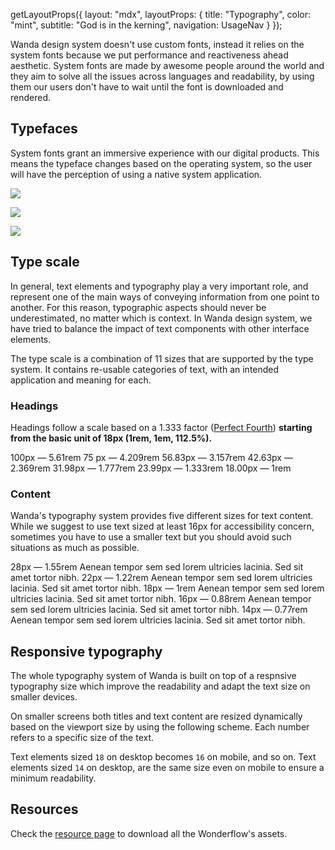 
  getLayoutProps({
    layout: "mdx",
    layoutProps: {
      title: "Typography",
      color: "mint",
      subtitle: "God is in the kerning",
      navigation: UsageNav
    }
  });

Wanda design system doesn't use custom fonts, instead it relies on the system fonts because we put performance and reactiveness ahead aesthetic. System fonts are made by awesome people around the world and they aim to solve all the issues across languages and readability, by using them our users don't have to wait until the font is downloaded and rendered.

## Typefaces

System fonts grant an immersive experience with our digital products. This means the typeface changes based on the operating system, so the user will have the perception of using a native system application.

![](https://figmage.com/images/_ejtJTYN6ZTw6wCJVPS_c.png)

![](https://figmage.com/images/Fr2qaLkBHHCfp2zqjJ1Je.png)

![](https://figmage.com/images/SCoWdibxuIWMNQTOav5_q.png)

## Type scale

In general, text elements and typography play a very important role, and represent one of the main ways of conveying information from one point to another. For this reason, typographic aspects should never be underestimated, no matter which is context. In Wanda design system, we have tried to balance the impact of text components with other interface elements.

The type scale is a combination of 11 sizes that are supported by the type system. It contains re-usable categories of text, with an intended application and meaning for each.

### Headings

Headings follow a scale based on a 1.333 factor ([Perfect Fourth](https://type-scale.com/?size=18&scale=1.333&text=A%20Visual%20Type%20Scale&font=Poppins&fontweight=600&bodyfont=body_font_default&bodyfontweight=400&lineheight=1.75&backgroundcolor=%23ffffff&fontcolor=%23000000&preview=false)) **starting from the basic unit of 18px (1rem, 1em, 112.5%).**

<LiveArea hAlign="start" direction="column" rowGap={32}>
  <Stack>
    <Text style={{ color: "var(--dimmed-5)" }} weight="bold" size={16}>100px — 5.61rem</Text>
    <Title as="h1" level="display">Display Title</Title>
  </Stack>
  <Stack>
    <Text style={{ color: "var(--dimmed-5)" }} weight="bold" size={16}>75 px — 4.209rem</Text>
    <Title as="h1" level="1">Level 1 Heading</Title>
  </Stack>
  <Stack>
    <Text style={{ color: "var(--dimmed-5)" }} weight="bold" size={16}>56.83px — 3.157rem</Text>
    <Title as="h2" level="2">Level 2 Heading</Title>
  </Stack>
  <Stack>
    <Text style={{ color: "var(--dimmed-5)" }} weight="bold" size={16}>42.63px — 2.369rem</Text>
    <Title as="h3" level="3">Level 3 Heading</Title>
  </Stack>
  <Stack>
    <Text style={{ color: "var(--dimmed-5)" }} weight="bold" size={16}>31.98px — 1.777rem</Text>
    <Title as="h4" level="4">Level 4 Heading</Title>
  </Stack>
  <Stack>
    <Text style={{ color: "var(--dimmed-5)" }} weight="bold" size={16}>23.99px — 1.333rem</Text>
    <Title as="h5" level="5">Level 5 Heading</Title>
  </Stack>
  <Stack>
    <Text style={{ color: "var(--dimmed-5)" }} weight="bold" size={16}>18.00px — 1rem</Text>
    <Title as="h6" level="6">Level 6 Heading</Title>
  </Stack>
</LiveArea>

### Content

Wanda's typography system provides five different sizes for text content. While we suggest to use text sized at least 16px for accessibility concern, sometimes you have to use a smaller text but you should avoid such situations as much as possible.

<LiveArea hAlign="start" direction="column" rowGap={32}>
  <Stack>
    <Text style={{ color: "var(--dimmed-5)" }} weight="bold" size={16}>28px — 1.55rem</Text>
    <Text size={28}>Aenean tempor sem sed lorem ultricies lacinia. Sed sit amet tortor nibh.</Text>
  </Stack>
  <Stack>
    <Text style={{ color: "var(--dimmed-5)" }} weight="bold" size={16}>22px — 1.22rem</Text>
    <Text size={22}>Aenean tempor sem sed lorem ultricies lacinia. Sed sit amet tortor nibh.</Text>
  </Stack>
  <Stack>
    <Text style={{ color: "var(--dimmed-5)" }} weight="bold" size={16}>18px — 1rem</Text>
    <Text size={18}>Aenean tempor sem sed lorem ultricies lacinia. Sed sit amet tortor nibh.</Text>
  </Stack>
  <Stack>
    <Text style={{ color: "var(--dimmed-5)" }} weight="bold" size={16}>16px — 0.88rem</Text>
    <Text size={16}>Aenean tempor sem sed lorem ultricies lacinia. Sed sit amet tortor nibh.</Text>
  </Stack>
  <Stack>
    <Text style={{ color: "var(--dimmed-5)" }} weight="bold" size={16}>14px — 0.77rem</Text>
    <Text size={14}>Aenean tempor sem sed lorem ultricies lacinia. Sed sit amet tortor nibh.</Text>
  </Stack>
</LiveArea>

## Responsive typography

The whole typography system of Wanda is built on top of a respnsive typography size which improve the readability and adapt the text size on smaller devices.

On smaller screens both titles and text content are resized dynamically based on the viewport size by using the following scheme. Each number refers to a specific size of the text.

<Table
  columns={[
    {
      Header: 'Mobile',
      accessor: 'mobile',
      isCollapsed: true,
      align: 'center'
    },
    {
      Header: 'Desktop',
      accessor: 'desktop',
      isCollapsed: true,
      align: 'center'
    },
  ]}
  data={[
    {
      mobile: 14,
      desktop: 16
    },
    {
      mobile: 16,
      desktop: 18
    },
    {
      mobile: 18,
      desktop: 22
    },
    {
      mobile: 22,
      desktop: 28
    },
  ]}
/>


Text elements sized `18` on desktop becomes `16` on mobile, and so on. Text elements sized `14` on desktop, are the same size even on mobile to ensure a minimum readability.

## Resources

Check the [resource page][resources] to download all the Wonderflow's assets.


[resources]: /get-started/resources
